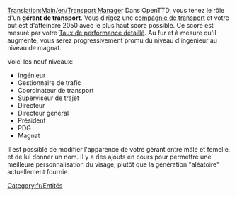 [[Translation:Main/en/Transport Manager]]
Dans OpenTTD, vous tenez le rôle d'un '''gérant de transport'''. Vous dirigez une [[Main/fr/Compagnie de transport|compagnie de transport]] et votre but est d'atteindre 2050 avec le plus haut score possible. Ce score est mesuré par votre [[Main/fr/Taux de performance détaillé|Taux de performance détaillé]]. Au fur et à mesure qu'il augmente, vous serez progressivement promu du niveau d'ingénieur au niveau de magnat.

Voici les neuf niveaux:
*Ingénieur
*Gestionnaire de trafic
*Coordinateur de transport
*Superviseur de trajet
*Directeur
*Directeur général
*Président
*PDG
*Magnat

Il est possible de modifier l'apparence de votre gérant entre mâle et femelle, et de lui donner un nom. Il y a des ajouts en cours pour permettre une meilleure personnalisation du visage, plutôt que la génération "aléatoire" actuellement fournie.

[[Category:fr/Entités]]